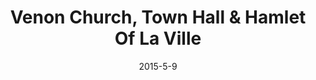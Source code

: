 ---
posttype: "photogrammetry"
title: "Venon Church, Town Hall & Hamlet Of La Ville"
path: "/venon-church-town-hall-hamlet-of-la-ville"
date: "2015-5-9"
cover: "./Venon.jpg"
tldr: ""
photocount: "174"
camera: "Canon S110 mounted on IRIS+ Mapper"
polycount: "1 000 000"
texture: "8192 x 8192"
processingsoftware: "Pix4D"
sketchfablink: "https://sketchfab.com/3d-models/venon-church-town-hall-hamlet-of-la-ville-d9808385c8644c58893224b891b62f80"
---